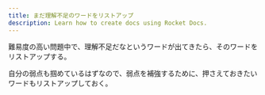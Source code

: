 ---
title: まだ理解不足のワードをリストアップ
description: Learn how to create docs using Rocket Docs.
---

難易度の高い問題中で、理解不足だなというワードが出てきたら、そのワードをリストアップする。

自分の弱点も掴めているはずなので、弱点を補強するために、押さえておきたいワードもリストアップしておく。
